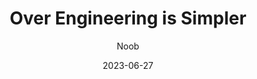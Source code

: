 ---
title: Over Engineering is Simpler
author: Noob
date: 2023-06-27
description: A sarcastic take on why some developers don't want to let go of their old ways.
layout: "../../../layouts/post.astro"
category: devstories
tags: ["coding", "devstories"]
draft: true
---